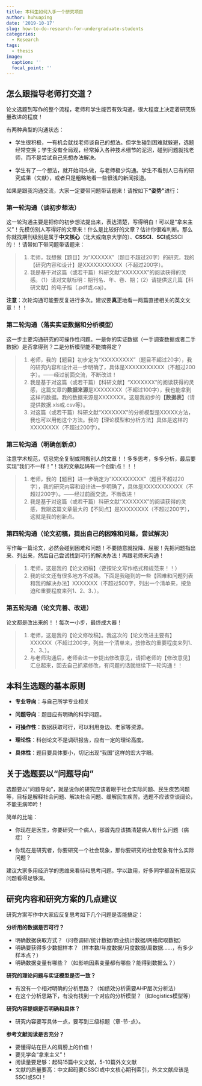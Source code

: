 ```yaml
---
title: 本科生如何入手一个研究项目
author: huhuaping
date: '2019-10-17'
slug: how-to-do-research-for-undergraduate-students
categories:
  - Research
tags:
  - thesis
image:
  caption: ''
  focal_point: ''
---
```


## 怎么跟指导老师打交道？

论文选题到写作的整个流程，老师和学生能否有效沟通，很大程度上决定着研究质量改进的程度！

有两种典型的沟通状态：

- 学生很积极，一有机会就找老师谈自己的想法。但学生碰到困难就躲避，选题经常变换；学生没有全局观，经常掉入各种技术细节的泥沼，碰到问题就找老师，而不是尝试自己先想办法解决。

- 学生有了一个想法，就开始闷头做，与老师极少沟通。学生不看别人已有的研究成果（文献），或者只是粗略地看一些很浅的新闻报道。

如果是跟我沟通交流，大家一定要带问题带话题来！请按如下**“姿势”**进行：

### 第一轮沟通（谈初步想法）

这一轮沟通主要是把你的初步想法提出来，表达清楚，写得明白！可以是“拿来主义”！先模仿别人写得好的文章来！什么是比较好的文章？估计你很难判断。那么你就找期刊级别是属于**中文核心**（北大或南京大学的）、**CSSCI**、**SCI**或SSCI的！！请带如下带问题带话题来：

> 1. 老师，我想做【题目】为“XXXXXX”（题目不超过20字）的研究，我的【研究内容和设计】是XXXXXXXXXXX（不超过200字）。
2. 我是基于对这篇（或若干篇）科研文献“XXXXXXX”的阅读获得的灵感。（1）请对文献标明：期刊名、年、卷、期；（2）请提供这几篇【科研文献】的电子版（.pdf或.caj）。

**注意**：次轮沟通可能要反复进行多次。建议要**真正**地看一两篇直接相关的英文文章！！！

### 第二轮沟通（落实实证数据和分析模型）

这一步主要沟通研究的可操作性问题。一是你的实证数据（一手调查数据或者二手数据）是否拿得到？二是分析模型能不能搞得定？

> 1. 老师，我的【题目】初步定为“XXXXXXXXX”（题目不超过20字），我的研究内容和设计进一步明确了，具体是XXXXXXXXXXX（不超过200字）。——经过前面交流，不断改进！
2. 我是基于对这篇（或若干篇）【科研文献】“XXXXXXX”的阅读获得的灵感，这篇文章的**数据来源**是XXXXXXXX（不超过100字），我也能拿到这样的数据。我的数据来源是XXXXXXX。这是我初步的**【数据表】**（请提供数据.xls或.csv等）。
3. 对这篇（或若干篇）科研文献“XXXXXXX”的分析模型是XXXXX方法，我也可以用他这个方法。我的【理论模型和分析方法】具体是这样的XXXXXXXX（不超过200字）。


### 第三轮沟通（明确创新点）

注意学术规范，切忌完全复制或照搬别人的文章！！多多思考，多多分析，最后要实现“我们不一样！”！我的文章起码有一个创新点！！！

> 1. 老师，我的【题目】进一步确定为“XXXXXXXXX”（题目不超过20字），我的研究内容和设计进一步明确了，具体是XXXXXXXXXXX（不超过200字）。——经过前面交流，不断改进！
2. 我是基于对这篇（或若干篇）科研文献“XXXXXXX”的阅读获得的灵感，我跟这篇文章最大的【不同点】是XXXXXXXX（不超过200字），这就是我的创新点。

### 第四轮沟通（论文初稿，提出自己的困难和问题，尝试解决）

写作每一篇论文，必然会碰到困难和问题！不要随意就投降、屈服！先把问题指出来、列出来，然后自己尝试找到可行的解决办法！再跟老师来沟通！

> 1. 老师，这是我的【论文初稿】（要按论文写作格式和规范来！！）
2. 我的论文还有很多地方不成熟。下面是我碰到的一些【困难和问题列表和我的解决办法】XXXXXXX（不超过500字，列出一个清单来，按急迫和重要程度来列1、2、3、）。


### 第五轮沟通（论文完善、改进）

论文都是改出来的！！每次一小步，最终成大器！

> 1. 老师，这是我的【论文修改稿】。我这次的【论文改进主要有】XXXXXX（不超过200字，列出一个清单来，按修改的重要程度来列1、2、3、）。
2. 与老师沟通后，老师会进一步提出修改意见，请把老师的【修改意见】汇总起来，回去自己抓紧修改，有问题的话就继续下一轮沟通！！

## 本科生选题的基本原则

- **专业导向**：与自己所学专业相关

- **问题导向**：题目应有明确的科学问题。

- **可操作性**：数据获取可行，可以利用身边、老家等资源。

- **理论性**：科创论文不是调研报告，应有一定的理论高度。

- **具体性**：题目要具体要小，切记出现“我国”这样的宏大字眼。


## 关于选题要以“问题导向”

选题要以“问题导向”，就是说你的研究应该着眼于社会实际问题、民生疾苦问题等，目标是解释社会问题、解决社会问题、缓解民生疾苦。选题不应该空谈阔论，不能无病呻吟！

简单的比喻：

- 你现在是医生，你要研究一个病人，那首先应该搞清楚病人有什么问题（病症）？

- 你现在是研究者，你要研究一个社会现象，那你要研究的社会现象有什么实际问题？ 

建议大家多用经济学的思维来看待和思考问题。学以致用，好多同学都没有把现实问题看得足够深。

## 研究内容和研究方案的几点建议

研究方案写作中大家应反复思考如下几个问题是否能搞定：

**分析用的数据是否可行？**

- 明确数据获取方式？（问卷调研/统计数据/商业统计数据/网络爬取数据）
- 明确要获得多少数据样本？（样本数/年度数据/月度数据/周数据……，有多少样本点？）
- 明确数据变量有哪些？（如影响因素变量都有哪些？能得到数据么？）


**研究的理论问题与实证模型是否一致？**

- 有没有一个相对明确的分析思路？（如绩效分析需要AHP层次分析法）
- 在这个分析思路下，有没有找到一个对应的分析模型？（如logistics模型等）


**研究内容提纲是否明确和具体？**

- 研究内容要写具体一点，要写到三级标题（章-节-点）。

**参考文献阅读是否充分？**

- 要懂得站在巨人的肩膀上的价值！
- 要先学会“拿来主义”！
- 阅读量要足够：起码15篇中文文献，5-10篇外文文献
- 文献的质量要高：中文起码要CSSCI或中文核心期刊索引，外文文献应该是SSCI或SCI！